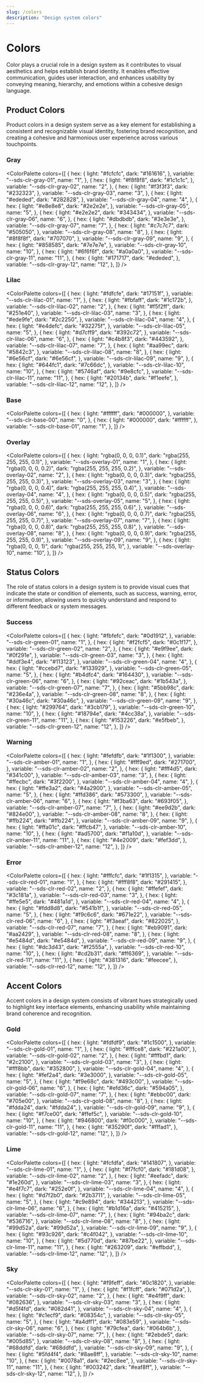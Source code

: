 ```yaml
---
slug: /colors
description: "Design system colors"
---
```


# Colors

Color plays a crucial role in a design system as it contributes to visual
aesthetics and helps establish brand identity. It enables effective
communication, guides user interaction, and enhances usability by conveying
meaning, hierarchy, and emotions within a cohesive design language.

<ColorPaletteThemeSwitcher />

## Product Colors

Product colors in a design system serve as a key element for establishing a
consistent and recognizable visual identity, fostering brand recognition, and
creating a cohesive and harmonious user experience across various touchpoints.

### Gray

<ColorPalette
  colors={[
    {
      hex: {
        light: "#fcfcfc",
        dark: "#161616",
      },
      variable: "--sds-clr-gray-01",
      name: "1",
    },
    {
      hex: {
        light: "#f8f8f8",
        dark: "#1c1c1c",
      },
      variable: "--sds-clr-gray-02",
      name: "2",
    },
    {
      hex: {
        light: "#f3f3f3",
        dark: "#232323",
      },
      variable: "--sds-clr-gray-03",
      name: "3",
    },
    {
      hex: {
        light: "#ededed",
        dark: "#282828",
      },
      variable: "--sds-clr-gray-04",
      name: "4",
    },
    {
      hex: {
        light: "#e8e8e8",
        dark: "#2e2e2e",
      },
      variable: "--sds-clr-gray-05",
      name: "5",
    },
    {
      hex: {
        light: "#e2e2e2",
        dark: "#343434",
      },
      variable: "--sds-clr-gray-06",
      name: "6",
    },
    {
      hex: {
        light: "#dbdbdb",
        dark: "#3e3e3e",
      },
      variable: "--sds-clr-gray-07",
      name: "7",
    },
    {
      hex: {
        light: "#c7c7c7",
        dark: "#505050",
      },
      variable: "--sds-clr-gray-08",
      name: "8",
    },
    {
      hex: {
        light: "#8f8f8f",
        dark: "#707070",
      },
      variable: "--sds-clr-gray-09",
      name: "9",
    },
    {
      hex: {
        light: "#858585",
        dark: "#7e7e7e",
      },
      variable: "--sds-clr-gray-10",
      name: "10",
    },
    {
      hex: {
        light: "#6f6f6f",
        dark: "#a0a0a0",
      },
      variable: "--sds-clr-gray-11",
      name: "11",
    },
    {
      hex: {
        light: "#171717",
        dark: "#ededed",
      },
      variable: "--sds-clr-gray-12",
      name: "12",
    },
  ]}
/>

### Lilac

<ColorPalette
  colors={[
    {
      hex: {
        light: "#fdfcfe",
        dark: "#17151f",
      },
      variable: "--sds-clr-lilac-01",
      name: "1",
    },
    {
      hex: {
        light: "#fbfaff",
        dark: "#1c172b",
      },
      variable: "--sds-clr-lilac-02",
      name: "2",
    },
    {
      hex: {
        light: "#f5f2ff",
        dark: "#251e40",
      },
      variable: "--sds-clr-lilac-03",
      name: "3",
    },
    {
      hex: {
        light: "#ede9fe",
        dark: "#2c2250",
      },
      variable: "--sds-clr-lilac-04",
      name: "4",
    },
    {
      hex: {
        light: "#e4defc",
        dark: "#32275f",
      },
      variable: "--sds-clr-lilac-05",
      name: "5",
    },
    {
      hex: {
        light: "#d7cff9",
        dark: "#392c72",
      },
      variable: "--sds-clr-lilac-06",
      name: "6",
    },
    {
      hex: {
        light: "#c4b8f3",
        dark: "#443592",
      },
      variable: "--sds-clr-lilac-07",
      name: "7",
    },
    {
      hex: {
        light: "#aa99ec",
        dark: "#5842c3",
      },
      variable: "--sds-clr-lilac-08",
      name: "8",
    },
    {
      hex: {
        light: "#6e56cf",
        dark: "#6e56cf",
      },
      variable: "--sds-clr-lilac-09",
      name: "9",
    },
    {
      hex: {
        light: "#644fc1",
        dark: "#7c66dc",
      },
      variable: "--sds-clr-lilac-10",
      name: "10",
    },
    {
      hex: {
        light: "#5746af",
        dark: "#9e8cfc",
      },
      variable: "--sds-clr-lilac-11",
      name: "11",
    },
    {
      hex: {
        light: "#20134b",
        dark: "#f1eefe",
      },
      variable: "--sds-clr-lilac-12",
      name: "12",
    },
  ]}
/>

### Base

<ColorPalette
  colors={[
    {
      hex: {
        light: "#ffffff",
        dark: "#000000",
      },
      variable: "--sds-clr-base-00",
      name: "0",
    },
    {
      hex: {
        light: "#000000",
        dark: "#ffffff",
      },
      variable: "--sds-clr-base-01",
      name: "1",
    },
  ]}
/>

### Overlay

<ColorPalette
  colors={[
    {
      hex: {
        light: "rgba(0, 0, 0, 0.1)",
        dark: "rgba(255, 255, 255, 0.1)",
      },
      variable: "--sds-overlay-01",
      name: "1",
    },
    {
      hex: {
        light: "rgba(0, 0, 0, 0.2)",
        dark: "rgba(255, 255, 255, 0.2)",
      },
      variable: "--sds-overlay-02",
      name: "2",
    },
    {
      hex: {
        light: "rgba(0, 0, 0, 0.3)",
        dark: "rgba(255, 255, 255, 0.3)",
      },
      variable: "--sds-overlay-03",
      name: "3",
    },
    {
      hex: {
        light: "rgba(0, 0, 0, 0.4)",
        dark: "rgba(255, 255, 255, 0.4)",
      },
      variable: "--sds-overlay-04",
      name: "4",
    },
    {
      hex: {
        light: "rgba(0, 0, 0, 0.5)",
        dark: "rgba(255, 255, 255, 0.5)",
      },
      variable: "--sds-overlay-05",
      name: "5",
    },
    {
      hex: {
        light: "rgba(0, 0, 0, 0.6)",
        dark: "rgba(255, 255, 255, 0.6)",
      },
      variable: "--sds-overlay-06",
      name: "6",
    },
    {
      hex: {
        light: "rgba(0, 0, 0, 0.7)",
        dark: "rgba(255, 255, 255, 0.7)",
      },
      variable: "--sds-overlay-07",
      name: "7",
    },
    {
      hex: {
        light: "rgba(0, 0, 0, 0.8)",
        dark: "rgba(255, 255, 255, 0.8)",
      },
      variable: "--sds-overlay-08",
      name: "8",
    },
    {
      hex: {
        light: "rgba(0, 0, 0, 0.9)",
        dark: "rgba(255, 255, 255, 0.9)",
      },
      variable: "--sds-overlay-09",
      name: "9",
    },
    {
      hex: {
        light: "rgba(0, 0, 0, 1)",
        dark: "rgba(255, 255, 255, 1)",
      },
      variable: "--sds-overlay-10",
      name: "10",
    },
  ]}
/>

## Status Colors

The role of status colors in a design system is to provide visual cues that
indicate the state or condition of elements, such as success, warning, error, or
information, allowing users to quickly understand and respond to different
feedback or system messages.

### Success

<ColorPalette
  colors={[
    {
      hex: {
        light: "#fbfefc",
        dark: "#0d1912",
      },
      variable: "--sds-clr-green-01",
      name: "1",
    },
    {
      hex: {
        light: "#f2fcf5",
        dark: "#0c1f17",
      },
      variable: "--sds-clr-green-02",
      name: "2",
    },
    {
      hex: {
        light: "#e9f9ee",
        dark: "#0f291e",
      },
      variable: "--sds-clr-green-03",
      name: "3",
    },
    {
      hex: {
        light: "#ddf3e4",
        dark: "#113123",
      },
      variable: "--sds-clr-green-04",
      name: "4",
    },
    {
      hex: {
        light: "#ccebd7",
        dark: "#133929",
      },
      variable: "--sds-clr-green-05",
      name: "5",
    },
    {
      hex: {
        light: "#b4dfc4",
        dark: "#164430",
      },
      variable: "--sds-clr-green-06",
      name: "6",
    },
    {
      hex: {
        light: "#92ceac",
        dark: "#1b543a",
      },
      variable: "--sds-clr-green-07",
      name: "7",
    },
    {
      hex: {
        light: "#5bb98c",
        dark: "#236e4a",
      },
      variable: "--sds-clr-green-08",
      name: "8",
    },
    {
      hex: {
        light: "#30a46c",
        dark: "#30a46c",
      },
      variable: "--sds-clr-green-09",
      name: "9",
    },
    {
      hex: {
        light: "#299764",
        dark: "#3cb179",
      },
      variable: "--sds-clr-green-10",
      name: "10",
    },
    {
      hex: {
        light: "#18794e",
        dark: "#4cc38a",
      },
      variable: "--sds-clr-green-11",
      name: "11",
    },
    {
      hex: {
        light: "#153226",
        dark: "#e5fbeb",
      },
      variable: "--sds-clr-green-12",
      name: "12",
    },
  ]}
/>

### Warning

<ColorPalette
  colors={[
    {
      hex: {
        light: "#fefdfb",
        dark: "#1f1300",
      },
      variable: "--sds-clr-amber-01",
      name: "1",
    },
    {
      hex: {
        light: "#fff9ed",
        dark: "#271700",
      },
      variable: "--sds-clr-amber-02",
      name: "2",
    },
    {
      hex: {
        light: "#fff4d5",
        dark: "#341c00",
      },
      variable: "--sds-clr-amber-03",
      name: "3",
    },
    {
      hex: {
        light: "#ffecbc",
        dark: "#3f2200",
      },
      variable: "--sds-clr-amber-04",
      name: "4",
    },
    {
      hex: {
        light: "#ffe3a2",
        dark: "#4a2900",
      },
      variable: "--sds-clr-amber-05",
      name: "5",
    },
    {
      hex: {
        light: "#ffd386",
        dark: "#573300",
      },
      variable: "--sds-clr-amber-06",
      name: "6",
    },
    {
      hex: {
        light: "#f3ba63",
        dark: "#693f05",
      },
      variable: "--sds-clr-amber-07",
      name: "7",
    },
    {
      hex: {
        light: "#ee9d2b",
        dark: "#824e00",
      },
      variable: "--sds-clr-amber-08",
      name: "8",
    },
    {
      hex: {
        light: "#ffb224",
        dark: "#ffb224",
      },
      variable: "--sds-clr-amber-09",
      name: "9",
    },
    {
      hex: {
        light: "#ffa01c",
        dark: "#ffcb47",
      },
      variable: "--sds-clr-amber-10",
      name: "10",
    },
    {
      hex: {
        light: "#ad5700",
        dark: "#f1a10d",
      },
      variable: "--sds-clr-amber-11",
      name: "11",
    },
    {
      hex: {
        light: "#4e2009",
        dark: "#fef3dd",
      },
      variable: "--sds-clr-amber-12",
      name: "12",
    },
  ]}
/>

### Error

<ColorPalette
  colors={[
    {
      hex: {
        light: "#fffcfc",
        dark: "#1f1315",
      },
      variable: "--sds-clr-red-01",
      name: "1",
    },
    {
      hex: {
        light: "#fff8f8",
        dark: "#291415",
      },
      variable: "--sds-clr-red-02",
      name: "2",
    },
    {
      hex: {
        light: "#ffefef",
        dark: "#3c181a",
      },
      variable: "--sds-clr-red-03",
      name: "3",
    },
    {
      hex: {
        light: "#ffe5e5",
        dark: "#481a1d",
      },
      variable: "--sds-clr-red-04",
      name: "4",
    },
    {
      hex: {
        light: "#fdd8d8",
        dark: "#541b1f",
      },
      variable: "--sds-clr-red-05",
      name: "5",
    },
    {
      hex: {
        light: "#f9c6c6",
        dark: "#671e22",
      },
      variable: "--sds-clr-red-06",
      name: "6",
    },
    {
      hex: {
        light: "#f3aeaf",
        dark: "#822025",
      },
      variable: "--sds-clr-red-07",
      name: "7",
    },
    {
      hex: {
        light: "#eb9091",
        dark: "#aa2429",
      },
      variable: "--sds-clr-red-08",
      name: "8",
    },
    {
      hex: {
        light: "#e5484d",
        dark: "#e5484d",
      },
      variable: "--sds-clr-red-09",
      name: "9",
    },
    {
      hex: {
        light: "#dc3d43",
        dark: "#f2555a",
      },
      variable: "--sds-clr-red-10",
      name: "10",
    },
    {
      hex: {
        light: "#cd2b31",
        dark: "#ff6369",
      },
      variable: "--sds-clr-red-11",
      name: "11",
    },
    {
      hex: {
        light: "#381316",
        dark: "#feecee",
      },
      variable: "--sds-clr-red-12",
      name: "12",
    },
  ]}
/>

## Accent Colors

Accent colors in a design system consists of vibrant hues strategically used to
highlight key interface elements, enhancing usability while maintaining brand
coherence and recognition.

### Gold

<ColorPalette
  colors={[
    {
      hex: {
        light: "#fdfdf9",
        dark: "#1c1500",
      },
      variable: "--sds-clr-gold-01",
      name: "1",
    },
    {
      hex: {
        light: "#fffce8",
        dark: "#221a00",
      },
      variable: "--sds-clr-gold-02",
      name: "2",
    },
    {
      hex: {
        light: "#fffbd1",
        dark: "#2c2100",
      },
      variable: "--sds-clr-gold-03",
      name: "3",
    },
    {
      hex: {
        light: "#fff8bb",
        dark: "#352800",
      },
      variable: "--sds-clr-gold-04",
      name: "4",
    },
    {
      hex: {
        light: "#fef2a4",
        dark: "#3e3000",
      },
      variable: "--sds-clr-gold-05",
      name: "5",
    },
    {
      hex: {
        light: "#f9e68c",
        dark: "#493c00",
      },
      variable: "--sds-clr-gold-06",
      name: "6",
    },
    {
      hex: {
        light: "#efd36c",
        dark: "#594a05",
      },
      variable: "--sds-clr-gold-07",
      name: "7",
    },
    {
      hex: {
        light: "#ebbc00",
        dark: "#705e00",
      },
      variable: "--sds-clr-gold-08",
      name: "8",
    },
    {
      hex: {
        light: "#fdda24",
        dark: "#fdda24",
      },
      variable: "--sds-clr-gold-09",
      name: "9",
    },
    {
      hex: {
        light: "#f7ce00",
        dark: "#ffef5c",
      },
      variable: "--sds-clr-gold-10",
      name: "10",
    },
    {
      hex: {
        light: "#946800",
        dark: "#f0c000",
      },
      variable: "--sds-clr-gold-11",
      name: "11",
    },
    {
      hex: {
        light: "#35290f",
        dark: "#fffad1",
      },
      variable: "--sds-clr-gold-12",
      name: "12",
    },
  ]}
/>

### Lime

<ColorPalette
  colors={[
    {
      hex: {
        light: "#fcfdfa",
        dark: "#141807",
      },
      variable: "--sds-clr-lime-01",
      name: "1",
    },
    {
      hex: {
        light: "#f7fcf0",
        dark: "#181d08",
      },
      variable: "--sds-clr-lime-02",
      name: "2",
    },
    {
      hex: {
        light: "#eefadc",
        dark: "#1e260d",
      },
      variable: "--sds-clr-lime-03",
      name: "3",
    },
    {
      hex: {
        light: "#e4f7c7",
        dark: "#252e0f",
      },
      variable: "--sds-clr-lime-04",
      name: "4",
    },
    {
      hex: {
        light: "#d7f2b0",
        dark: "#2b3711",
      },
      variable: "--sds-clr-lime-05",
      name: "5",
    },
    {
      hex: {
        light: "#c9e894",
        dark: "#344213",
      },
      variable: "--sds-clr-lime-06",
      name: "6",
    },
    {
      hex: {
        light: "#b1d16a",
        dark: "#415215",
      },
      variable: "--sds-clr-lime-07",
      name: "7",
    },
    {
      hex: {
        light: "#94ba2c",
        dark: "#536716",
      },
      variable: "--sds-clr-lime-08",
      name: "8",
    },
    {
      hex: {
        light: "#99d52a",
        dark: "#99d52a",
      },
      variable: "--sds-clr-lime-09",
      name: "9",
    },
    {
      hex: {
        light: "#93c926",
        dark: "#c4f042",
      },
      variable: "--sds-clr-lime-10",
      name: "10",
    },
    {
      hex: {
        light: "#5d770d",
        dark: "#87be22",
      },
      variable: "--sds-clr-lime-11",
      name: "11",
    },
    {
      hex: {
        light: "#263209",
        dark: "#effbdd",
      },
      variable: "--sds-clr-lime-12",
      name: "12",
    },
  ]}
/>

### Sky

<ColorPalette
  colors={[
    {
      hex: {
        light: "#f9feff",
        dark: "#0c1820",
      },
      variable: "--sds-clr-sky-01",
      name: "1",
    },
    {
      hex: {
        light: "#f1fcff",
        dark: "#071d2a",
      },
      variable: "--sds-clr-sky-02",
      name: "2",
    },
    {
      hex: {
        light: "#e4f9ff",
        dark: "#082636",
      },
      variable: "--sds-clr-sky-03",
      name: "3",
    },
    {
      hex: {
        light: "#d5f4fd",
        dark: "#082d41",
      },
      variable: "--sds-clr-sky-04",
      name: "4",
    },
    {
      hex: {
        light: "#c1ecf9",
        dark: "#08354c",
      },
      variable: "--sds-clr-sky-05",
      name: "5",
    },
    {
      hex: {
        light: "#a4dff1",
        dark: "#083e59",
      },
      variable: "--sds-clr-sky-06",
      name: "6",
    },
    {
      hex: {
        light: "#79cfea",
        dark: "#064b6b",
      },
      variable: "--sds-clr-sky-07",
      name: "7",
    },
    {
      hex: {
        light: "#2ebde5",
        dark: "#005d85",
      },
      variable: "--sds-clr-sky-08",
      name: "8",
    },
    {
      hex: {
        light: "#68ddfd",
        dark: "#68ddfd",
      },
      variable: "--sds-clr-sky-09",
      name: "9",
    },
    {
      hex: {
        light: "#5fd4f4",
        dark: "#8ae8ff",
      },
      variable: "--sds-clr-sky-10",
      name: "10",
    },
    {
      hex: {
        light: "#0078a1",
        dark: "#2ec8ee",
      },
      variable: "--sds-clr-sky-11",
      name: "11",
    },
    {
      hex: {
        light: "#003242",
        dark: "#eaf8ff",
      },
      variable: "--sds-clr-sky-12",
      name: "12",
    },
  ]}
/>
